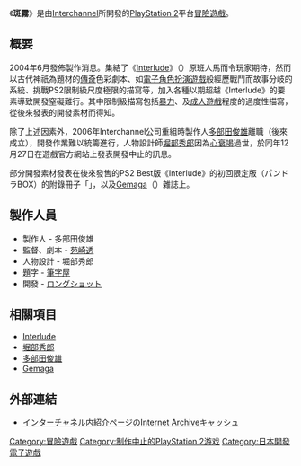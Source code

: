 {{Japanese|japanese= 斑霧|kana= むらぎり|romaji= Muragiri}}
《'''斑霧'''》是由[[Interchannel|Interchannel]]所開發的[[PlayStation_2|PlayStation 2]]平台[[冒險遊戲|冒險遊戲]]。

== 概要 ==
2004年6月發佈製作消息。集結了《[[Interlude|Interlude]]》（{{lang|ja|インタールード}}）原班人馬而令玩家期待，然而以古代神祇為題材的[[传说|傳奇]]色彩劇本、如[[電子角色扮演遊戲|電子角色扮演遊戲]]般經歷戰鬥而故事分岐的系統、挑戰PS2限制級尺度極限的描寫等，加入各種以期超越《Interlude》的要素導致開發窒礙難行。其中限制級描寫包括[[暴力|暴力]]、及[[日本成人遊戲|成人遊戲]]程度的過度性描寫，從後來發表的開發素材而得知。

除了上述因素外，2006年Interchannel公司重組時製作人[[多部田俊雄|多部田俊雄]]離職（後來成立{{tsl|en|Prototype (company)|原型公司}}），開發作業難以統籌進行，人物設計師[[堀部秀郎|堀部秀郎]]因為[[心衰竭|心衰竭]]過世，於同年12月27日在遊戲官方網站上發表開發中止的訊息。

部分開發素材發表在後來發售的PS2 Best版《Interlude》的初回限定版（パンドラBOX）的附錄冊子「{{lang|ja|『斑霧』&『インタールード』公式プレミアムブック}}」，以及[[Gemaga|Gemaga]]（{{lang|ja|ゲーマガ}}）雜誌上。

== 製作人員 ==
*製作人 - 多部田俊雄
*監督、劇本 - [[苑崎透|苑崎透]]
*人物設計 - 堀部秀郎
*題字 - [[筆字屋|筆字屋]]
*開發 - [[ロングショット_(ゲーム開発会社)|ロングショット]]

== 相關項目 ==
*[[Interlude|Interlude]]
*[[堀部秀郎|堀部秀郎]]
*[[多部田俊雄|多部田俊雄]]
*[[Gemaga|Gemaga]]

== 外部連結 ==
*[http://web.archive.org/web/*/www.interchannel.co.jp/game/muragiri/ インターチャネル内紹介ページのInternet Archiveキャッシュ]

{{DEFAULTSORT:Muragiri}}
[[Category:冒險遊戲|Category:冒險遊戲]]
[[Category:制作中止的PlayStation_2游戏|Category:制作中止的PlayStation 2游戏]]
[[Category:日本開發電子遊戲|Category:日本開發電子遊戲]]
